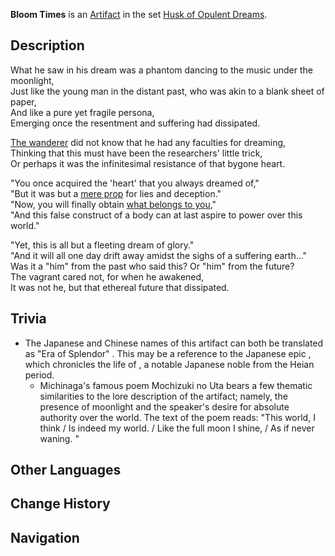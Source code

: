 {{Artifact Infobox
|image = Item Bloom Times.png
|set   = Husk of Opulent Dreams
|piece = Flower of Life
}}
{{Description|A small golden ornament with six petals that shall never wilt. It symbolizes the transience of mortal glories.}}
'''Bloom Times''' is an [[Artifact]] in the set [[Husk of Opulent Dreams]].

==Description==
What he saw in his dream was a phantom dancing to the music under the moonlight,<br />Just like the young man in the distant past, who was akin to a blank sheet of paper,<br />And like a pure yet fragile persona,<br />Emerging once the resentment and suffering had dissipated.

[[Scaramouche|The wanderer]] did not know that he had any faculties for dreaming,<br />Thinking that this must have been the researchers' little trick,<br />Or perhaps it was the infinitesimal resistance of that bygone heart.

"You once acquired the 'heart' that you always dreamed of,"<br />"But it was but a [[Delusion|mere prop]] for lies and deception."<br />"Now, you will finally obtain [[Gnosis|what belongs to you]],"<br />"And this false construct of a body can at last aspire to power over this world."

"Yet, this is all but a fleeting dream of glory."<br />"And it will all one day drift away amidst the sighs of a suffering earth..."<br />Was it a "him" from the past who said this? Or "him" from the future?<br />The vagrant cared not, for when he awakened,<br />It was not he, but that ethereal future that dissipated.

==Trivia==
*The Japanese and Chinese names of this artifact can both be translated as "Era of Splendor" {{Lang|ja=栄花の期|zh=荣花之期|sort=ja,zh}}. This may be a reference to the Japanese epic {{w|Eiga Monogatari}} {{Lang|ja=栄花物語}}, which chronicles the life of {{w|Fujiwara no Michinaga}}, a notable Japanese noble from the Heian period.
**Michinaga's famous poem Mochizuki no Uta {{Lang|ja=望月の歌|ja_tl=Poem of the Full Moon}} bears a few thematic similarities to the lore description of the artifact; namely, the presence of moonlight and the speaker's  desire for absolute authority over the world. The text of the poem reads: "This world, I think / Is indeed my world. / Like the full moon I shine, / As if never waning. {{Lang|ja=この世をば わが世とぞ思ふ 望月の 欠けたることも なしと思へば}}"

==Other Languages==
{{Other Languages
|en      = Bloom Times
|zhs     = 荣花之期
|zhs_rm  = Rónghuā zhī Qī
|zht     = 榮花之期
|zht_rm  = Rónghuā zhī Qí
|zh_tl   = Era of Splendor{{Sino|zh|ja}}
|ja      = 栄花の期
|ja_rm   = Eiga no Ki
|ja_tl   = Era of Splendor
|ko      = 영광의 꽃의 시간
|ko_rm   = Yeonggwang-ui Kkot-ui Sigan
|ko_tl   = Time of Flower of Glory
|es      = Era del Esplendor
|es_tl   = Era of Splendor
|fr      = Période de floraison
|fr_tl   = Flowering Period
|ru      = Пора расцвета
|ru_tl   = 
|th      = Bloom Times
|vi      = Thời Khắc Nở Rộ
|vi_tl   = 
|de      = Blüte der Glorie
|de_tl   = Blossom of Glory
|id      = Bloom Times
|pt      = Período de Glória
|pt_tl   = 
}}

==Change History==
{{Change History|2.3}}

==Navigation==
{{Artifact Set Navbox|Husk of Opulent Dreams}}